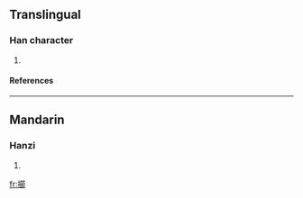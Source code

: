==Translingual==
===Han character===
{{Han char|rn=64|rad=手|as=15|sn=18|four=5802<sub>7</sub>|canj=手竹日中 (QHAL)}}
# {{defn|Han|sort=手15}}
====References====
{{Han ref|kx=0461.030|dkj=12894|dj=0810.110|hdz=31981.020|uh=64F3|ud=25843|bh=E9AD|bd=59821}}

----
==Mandarin==
===Hanzi===
{{cmn-hanzi|pin=[[jié]] ([[jie2]]), [[mā]] ([[ma1]]), [[mí]] ([[mi2]])|wg=chieh<sup>2</sup>, ma<sup>1</sup>, mi<sup>2</sup>}}
# {{defn|Mandarin}}

[[fr:擳]]